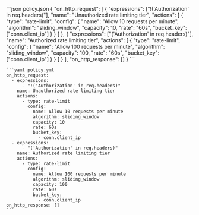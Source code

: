   <CodeGroup>
    ```json policy.json
    {
      "on_http_request": [
        {
          "expressions": ["!('Authorization' in req.headers)"],
          "name": "Unauthorized rate limiting tier",
          "actions": [
            {
              "type": "rate-limit",
              "config": {
                "name": "Allow 10 requests per minute",
                "algorithm": "sliding_window",
                "capacity": 10,
                "rate": "60s",
                "bucket_key": ["conn.client_ip"]
              }
            }
          ]
        },
        {
          "expressions": ["('Authorization' in req.headers)"],
          "name": "Authorized rate limiting tier",
          "actions": [
            {
              "type": "rate-limit",
              "config": {
                "name": "Allow 100 requests per minute",
                "algorithm": "sliding_window",
                "capacity": 100,
                "rate": "60s",
                "bucket_key": ["conn.client_ip"]
              }
            }
          ]
        }
      ],
      "on_http_response": []
    }
    ```

    ```yaml policy.yml
    on_http_request:
      - expressions:
          - "!('Authorization' in req.headers)"
        name: Unauthorized rate limiting tier
        actions:
          - type: rate-limit
            config:
              name: Allow 10 requests per minute
              algorithm: sliding_window
              capacity: 10
              rate: 60s
              bucket_key:
                - conn.client_ip
      - expressions:
          - "('Authorization' in req.headers)"
        name: Authorized rate limiting tier
        actions:
          - type: rate-limit
            config:
              name: Allow 100 requests per minute
              algorithm: sliding_window
              capacity: 100
              rate: 60s
              bucket_key:
                - conn.client_ip
    on_http_response: []
    ```

  </CodeGroup>
